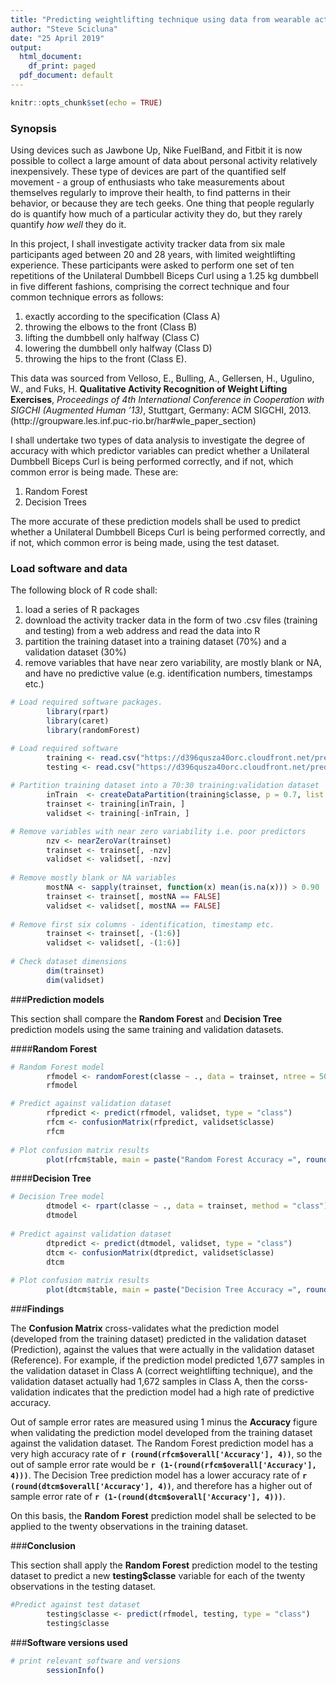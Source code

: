 ---
title: "Predicting weightlifting technique using data from wearable activity tracking devices"
author: "Steve Scicluna"
date: "25 April 2019"
output:
  html_document:
    df_print: paged
  pdf_document: default
---

```{r setup, include=FALSE}
knitr::opts_chunk$set(echo = TRUE)
```

### **Synopsis**

Using devices such as Jawbone Up, Nike FuelBand, and Fitbit it is now possible to collect a large amount of data about personal activity relatively inexpensively. These type of devices are part of the quantified self movement - a group of enthusiasts who take measurements about themselves regularly to improve their health, to find patterns in their behavior, or because they are tech geeks. One thing that people regularly do is quantify how much of a particular activity they do, but they rarely quantify *how well* they do it.

In this project, I shall investigate activity tracker data from six male participants aged between 20 and 28 years, with limited weightlifting experience. These participants were asked to perform one set of ten repetitions of the Unilateral Dumbbell Biceps Curl using a 1.25 kg dumbbell in five different fashions, comprising the correct technique and four common technique errors as follows:

1. exactly according to the specification (Class A)
2. throwing the elbows to the front (Class B)
3. lifting the dumbbell only halfway (Class C)
4. lowering the dumbbell only halfway (Class D)
5. throwing the hips to the front (Class E).

This data was sourced from Velloso, E., Bulling, A., Gellersen, H., Ugulino, W., and Fuks, H. **Qualitative Activity Recognition of Weight Lifting Exercises**, *Proceedings of 4th International Conference in Cooperation with SIGCHI (Augmented Human '13)*, Stuttgart, Germany: ACM SIGCHI, 2013. (http://groupware.les.inf.puc-rio.br/har#wle_paper_section)

I shall undertake two types of data analysis to investigate the degree of accuracy with which predictor variables can predict whether a Unilateral Dumbbell Biceps Curl is being performed correctly, and if not, which common error is being made. These are:

1. Random Forest
2. Decision Trees

The more accurate of these prediction models shall be used to predict whether a Unilateral Dumbbell Biceps Curl is being performed correctly, and if not, which common error is being made, using the test dataset.

### **Load software and data**

The following block of R code shall:

1. load a series of R packages
2. download the activity tracker data in the form of two .csv files (training and testing) from a web address and read the data into R
3. partition the training dataset into a training dataset (70%) and a validation dataset (30%)
4. remove variables that have near zero variability, are mostly blank or NA, and have no predictive value (e.g. identification numbers, timestamps etc.)

```{r load and explore data}

# Load required software packages.
        library(rpart)
        library(caret)
        library(randomForest)

# Load required software
        training <- read.csv("https://d396qusza40orc.cloudfront.net/predmachlearn/pml-training.csv")
        testing <- read.csv("https://d396qusza40orc.cloudfront.net/predmachlearn/pml-testing.csv")
        
# Partition training dataset into a 70:30 training:validation dataset
        inTrain  <- createDataPartition(training$classe, p = 0.7, list = FALSE)
        trainset <- training[inTrain, ]
        validset <- training[-inTrain, ]

# Remove variables with near zero variability i.e. poor predictors
        nzv <- nearZeroVar(trainset)
        trainset <- trainset[, -nzv]
        validset <- validset[, -nzv]
     
# Remove mostly blank or NA variables
        mostNA <- sapply(trainset, function(x) mean(is.na(x))) > 0.90
        trainset <- trainset[, mostNA == FALSE]
        validset <- validset[, mostNA == FALSE]
        
# Remove first six columns - identification, timestamp etc.
        trainset <- trainset[, -(1:6)]
        validset <- validset[, -(1:6)]
        
# Check dataset dimensions
        dim(trainset)
        dim(validset)       
```

###**Prediction models**

This section shall compare the **Random Forest** and **Decision Tree** prediction models using the same training and validation datasets.

####**Random Forest**

```{r random forest}

# Random Forest model
        rfmodel <- randomForest(classe ~ ., data = trainset, ntree = 500)
        rfmodel

# Predict against validation dataset
        rfpredict <- predict(rfmodel, validset, type = "class")
        rfcm <- confusionMatrix(rfpredict, validset$classe)
        rfcm
        
# Plot confusion matrix results
        plot(rfcm$table, main = paste("Random Forest Accuracy =", round(rfcm$overall['Accuracy'], 4)))      
```

####**Decision Tree**

```{r decision tree}

# Decision Tree model
        dtmodel <- rpart(classe ~ ., data = trainset, method = "class")
        dtmodel
        
# Predict against validation dataset
        dtpredict <- predict(dtmodel, validset, type = "class")
        dtcm <- confusionMatrix(dtpredict, validset$classe)
        dtcm
        
# Plot confusion matrix results
        plot(dtcm$table, main = paste("Decision Tree Accuracy =", round(dtcm$overall['Accuracy'], 4)))
```

###**Findings**

The **Confusion Matrix** cross-validates what the prediction model (developed from the training dataset) predicted in the validation dataset (Prediction), against the values that were actually in the validation dataset (Reference). For example, if the prediction model predicted 1,677 samples in the validation dataset in Class A (correct weightlifting technique), and the validation dataset actually had 1,672 samples in Class A, then the corss-validation indicates that the prediction model had a high rate of predictive accuracy.

Out of sample error rates are measured using 1 minus the **Accuracy** figure when validating the prediction model developed from the training dataset against the validation dataset. The Random Forest prediction model has a very high accuracy rate of **`r (round(rfcm$overall['Accuracy'], 4))`**, so the out of sample error rate would be **`r (1-(round(rfcm$overall['Accuracy'], 4)))`**. The Decision Tree prediction model has a lower accuracy rate of **`r (round(dtcm$overall['Accuracy'], 4))`**, and therefore has a higher out of sample error rate of **`r (1-(round(dtcm$overall['Accuracy'], 4)))`**.

On this basis, the **Random Forest** prediction model shall be selected to be applied to the twenty observations in the training dataset.

###**Conclusion**

This section shall apply the **Random Forest** prediction model to the testing dataset to predict a new **testing$classe** variable for each of the twenty observations in the testing dataset.

```{r random forest test prediction}

#Predict against test dataset
        testing$classe <- predict(rfmodel, testing, type = "class")
        testing$classe
```

###**Software versions used**

```{r software versions}
# print relevant software and versions
        sessionInfo()
```

